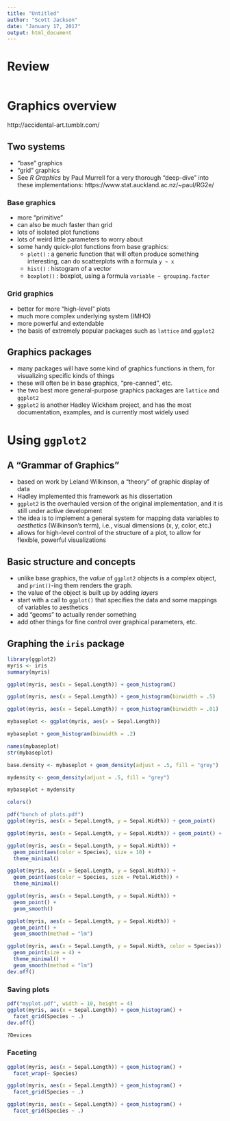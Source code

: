 ```yaml
---
title: "Untitled"
author: "Scott Jackson"
date: "January 17, 2017"
output: html_document
---
```


# Review

```r

```

# Graphics overview

http://accidental-art.tumblr.com/

## Two systems

  - "base" graphics
  - "grid" graphics
  - See *R Graphics* by Paul Murrell for a very thorough "deep-dive" into these implementations:  https://www.stat.auckland.ac.nz/~paul/RG2e/

### Base graphics
  - more "primitive"
  - can also be much faster than grid
  - lots of isolated plot functions
  - lots of weird little parameters to worry about
  - some handy quick-plot functions from base graphics:
    - `plot()` : a generic function that will often produce something interesting, can do scatterplots with a formula `y ~ x`
    - `hist()` : histogram of a vector
    - `boxplot()` : boxplot, using a formula `variable ~ grouping.factor`

### Grid graphics
  - better for more "high-level" plots
  - much more complex underlying system (IMHO)
  - more powerful and extendable
  - the basis of extremely popular packages such as `lattice` and `ggplot2`

## Graphics packages

  - many packages will have some kind of graphics functions in them, for visualizing specific kinds of things
  - these will often be in base graphics, "pre-canned", etc.
  - the two best more general-purpose graphics packages are `lattice` and `ggplot2`
  - `ggplot2` is another Hadley Wickham project, and has the most documentation, examples, and is currently most widely used

# Using `ggplot2`

## A "Grammar of Graphics"
  - based on work by Leland Wilkinson, a "theory" of graphic display of data
  - Hadley implemented this framework as his dissertation
  - `ggplot2` is the overhauled version of the original implementation, and it is still under active development
  - the idea is to implement a general system for mapping data variables to *aesthetics* (Wilkinson's term), i.e., visual dimensions (x, y, color, etc.)
  - allows for high-level control of the structure of a plot, to allow for flexible, powerful visualizations
  
## Basic structure and concepts

  - unlike base graphics, the *value* of `ggplot2` objects is a complex object, and `print()`-ing them renders the graph.
  - the value of the object is built up by adding *layers*
  - start with a call to `ggplot()` that specifies the data and some mappings of variables to aesthetics
  - add "geoms" to actually render something
  - add other things for fine control over graphical parameters, etc.

## Graphing the `iris` package

```r
library(ggplot2)
myris <- iris
summary(myris)

ggplot(myris, aes(x = Sepal.Length)) + geom_histogram()

ggplot(myris, aes(x = Sepal.Length)) + geom_histogram(binwidth = .5)

ggplot(myris, aes(x = Sepal.Length)) + geom_histogram(binwidth = .01)

mybaseplot <- ggplot(myris, aes(x = Sepal.Length))

mybaseplot + geom_histogram(binwidth = .2)

names(mybaseplot)
str(mybaseplot)

base.density <- mybaseplot + geom_density(adjust = .5, fill = "grey")

mydensity <- geom_density(adjust = .5, fill = "grey")

mybaseplot + mydensity

```

```r
colors()
```

```r
pdf("bunch of plots.pdf")
ggplot(myris, aes(x = Sepal.Length, y = Sepal.Width)) + geom_point()

ggplot(myris, aes(x = Sepal.Length, y = Sepal.Width)) + geom_point() + theme_classic()

ggplot(myris, aes(x = Sepal.Length, y = Sepal.Width)) + 
  geom_point(aes(color = Species), size = 10) + 
  theme_minimal()

ggplot(myris, aes(x = Sepal.Length, y = Sepal.Width)) + 
  geom_point(aes(color = Species, size = Petal.Width)) + 
  theme_minimal()

ggplot(myris, aes(x = Sepal.Length, y = Sepal.Width)) + 
  geom_point() + 
  geom_smooth()

ggplot(myris, aes(x = Sepal.Length, y = Sepal.Width)) + 
  geom_point() + 
  geom_smooth(method = "lm")

ggplot(myris, aes(x = Sepal.Length, y = Sepal.Width, color = Species)) + 
  geom_point(size = 4) + 
  theme_minimal() +
  geom_smooth(method = "lm")
dev.off()

```

### Saving plots

```r
pdf("myplot.pdf", width = 10, height = 4)
ggplot(myris, aes(x = Sepal.Length)) + geom_histogram() + 
  facet_grid(Species ~ .)
dev.off()

?Devices
```

### Faceting

```r

ggplot(myris, aes(x = Sepal.Length)) + geom_histogram() + 
  facet_wrap(~ Species)

ggplot(myris, aes(x = Sepal.Length)) + geom_histogram() + 
  facet_grid(Species ~ .)

ggplot(myris, aes(x = Sepal.Length)) + geom_histogram() + 
  facet_grid(Species ~ .)

```

